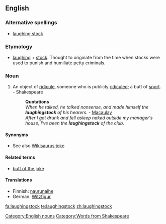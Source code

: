 ==English==

===Alternative spellings===
*[[laughing stock]]

===Etymology===
*[[laughing]] + [[stock]]. Thought to originate from the time when stocks were used to punish and humiliate petty criminals.

===Noun===
{{en-noun}}

# {{idiomatic}} An object of [[ridicule]], someone who is publicly [[ridicule]]d; a butt of [[sport]]. - Shakespeare
#:'''Quotations'''
#:''When he talked, he talked nonsense, and made himself the '''laughingstock''' of his hearers.'' - [[Macaulay]]
#:''After I got drunk and fell asleep naked outside my manager's house, I've been the '''laughingstock''' of the club.''
{{seeCites}}

====Synonyms====
* See also [[Wikisaurus:joke]]

====Related terms====
*[[butt of the joke]]

====Translations====
{{trans-top|Object of ridicule}}
*Finnish: [[naurunaihe]]
*German: [[Witzfigur]] {{f}}
{{trans-mid}}
{{trans-bottom}}

[[Category:English nouns]]
[[Category:Words from Shakespeare]]

[[fa:laughingstock]]
[[te:laughingstock]]
[[zh:laughingstock]]